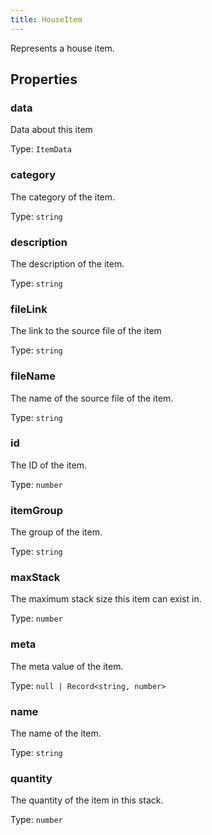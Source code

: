 ```yaml
---
title: HouseItem
---
```



Represents a house item.


## Properties
### data


Data about this item


Type: `ItemData`


### category <Badge text="Getter" size="small" />	


The category of the item.


Type: `string`


### description <Badge text="Getter" size="small" />	


The description of the item.


Type: `string`


### fileLink <Badge text="Getter" size="small" />	


The link to the source file of the item


Type: `string`


### fileName <Badge text="Getter" size="small" />	


The name of the source file of the item.


Type: `string`


### id <Badge text="Getter" size="small" />	


The ID of the item.


Type: `number`


### itemGroup <Badge text="Getter" size="small" />	


The group of the item.


Type: `string`


### maxStack <Badge text="Getter" size="small" />	


The maximum stack size this item can exist in.


Type: `number`


### meta <Badge text="Getter" size="small" />	


The meta value of the item.


Type: `null | Record<string, number>`


### name <Badge text="Getter" size="small" />	


The name of the item.


Type: `string`


### quantity <Badge text="Getter" size="small" />	


The quantity of the item in this stack.


Type: `number`

